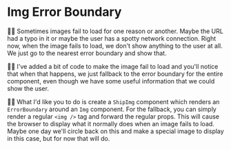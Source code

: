 # Img Error Boundary

👨‍💼 Sometimes images fail to load for one reason or another. Maybe the URL had
a typo in it or maybe the user has a spotty network connection. Right now, when
the image fails to load, we don't show anything to the user at all. We just go
to the nearest error boundary and show that.

🧝‍♂️ <PrevDiffLink>I've added</PrevDiffLink> a bit of code to make the image fail
to load and you'll notice that when that happens, we just fallback to the error
boundary for the entire component, even though we have some useful information
that we could show the user.

👨‍💼 What I'd like you to do is create a `ShipImg` component which renders an
`ErrorBoundary` around an `Img` component. For the fallback, you can simply
render a regular `<img />` tag and forward the regular props. This will cause
the browser to display what it normally does when an image fails to load. Maybe
one day we'll circle back on this and make a special image to display in this
case, but for now that will do.
